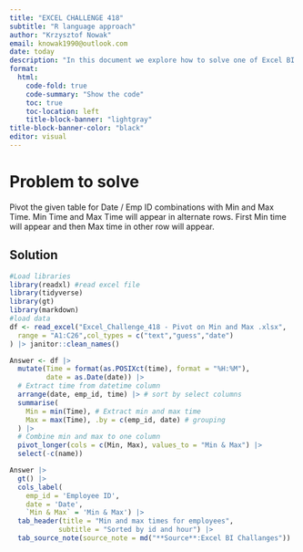 ```yaml
---
title: "EXCEL CHALLENGE 418"
subtitle: "R language approach"
author: "Krzysztof Nowak"
email: knowak1990@outlook.com
date: today
description: "In this document we explore how to solve one of Excel BI challanges with R language"
format:
  html:
    code-fold: true
    code-summary: "Show the code"
    toc: true
    toc-location: left
    title-block-banner: "lightgray"
title-block-banner-color: "black"
editor: visual
---
```


# Problem to solve

Pivot the given table for Date / Emp ID combinations with Min and Max Time. Min Time and Max Time will appear in alternate rows. First Min time will appear and then Max time in other row will appear.

## Solution

```r
#Load libraries
library(readxl) #read excel file
library(tidyverse)
library(gt)
library(markdown)
#load data
df <- read_excel("Excel_Challenge_418 - Pivot on Min and Max .xlsx",
  range = "A1:C26",col_types = c("text","guess","date")
) |> janitor::clean_names()

```

```r
Answer <- df |>
  mutate(Time = format(as.POSIXct(time), format = "%H:%M"),
         date = as.Date(date)) |> 
  # Extract time from datetime column
  arrange(date, emp_id, time) |> # sort by select columns
  summarise(
    Min = min(Time), # Extract min and max time
    Max = max(Time), .by = c(emp_id, date) # grouping
  ) |>
  # Combine min and max to one column
  pivot_longer(cols = c(Min, Max), values_to = "Min & Max") |>
  select(-c(name))

```

```r

Answer |>
  gt() |>
  cols_label(
    emp_id = 'Employee ID',
    date = 'Date',
    `Min & Max` = 'Min & Max') |>
  tab_header(title = "Min and max times for employees",
            subtitle = "Sorted by id and hour") |>
  tab_source_note(source_note = md("**Source**:Excel BI Challanges")) 
```
